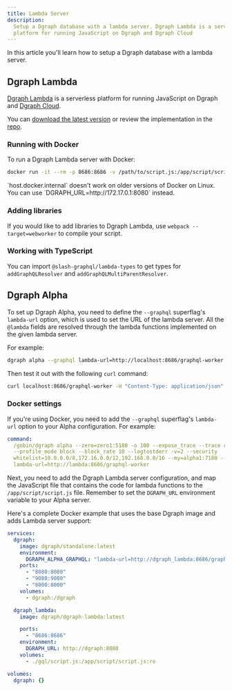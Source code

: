 ```yaml
---
title: Lambda Server
description:
  Setup a Dgraph database with a lambda server. Dgraph Lambda is a serverless
  platform for running JavaScript on Dgraph and Dgraph Cloud
---
```


In this article you'll learn how to setup a Dgraph database with a lambda
server.

## Dgraph Lambda

[Dgraph Lambda](https://github.com/dgraph-io/dgraph-lambda) is a serverless
platform for running JavaScript on Dgraph and
[Dgraph Cloud](https://dgraph.io/cloud).

You can
[download the latest version](https://github.com/dgraph-io/dgraph-lambda/releases/latest)
or review the implementation in the
[repo](https://github.com/dgraph-io/dgraph-lambda).

### Running with Docker

To run a Dgraph Lambda server with Docker:

```sh
docker run -it --rm -p 8686:8686 -v /path/to/script.js:/app/script/script.js -e DGRAPH_URL=http://host.docker.internal:8080 dgraph/dgraph-lambda
```

<Note>
  `host.docker.internal` doesn't work on older versions of Docker on Linux. You
  can use `DGRAPH_URL=http://172.17.0.1:8080` instead.
</Note>

### Adding libraries

If you would like to add libraries to Dgraph Lambda, use
`webpack --target=webworker` to compile your script.

### Working with TypeScript

You can import `@slash-graphql/lambda-types` to get types for
`addGraphQLResolver` and `addGraphQLMultiParentResolver`.

## Dgraph Alpha

To set up Dgraph Alpha, you need to define the `--graphql` superflag's
`lambda-url` option, which is used to set the URL of the lambda server. All the
`@lambda` fields are resolved through the lambda functions implemented on the
given lambda server.

For example:

```sh
dgraph alpha --graphql lambda-url=http://localhost:8686/graphql-worker
```

Then test it out with the following `curl` command:

```sh
curl localhost:8686/graphql-worker -H "Content-Type: application/json" -d '{"resolver":"MyType.customField","parent":[{"customField":"Dgraph Labs"}]}'
```

### Docker settings

If you're using Docker, you need to add the `--graphql` superflag's `lambda-url`
option to your Alpha configuration. For example:

```yml
command:
  /gobin/dgraph alpha --zero=zero1:5180 -o 100 --expose_trace --trace ratio=1.0
  --profile_mode block --block_rate 10 --logtostderr -v=2 --security
  whitelist=10.0.0.0/8,172.16.0.0/12,192.168.0.0/16 --my=alpha1:7180 --graphql
  lambda-url=http://lambda:8686/graphql-worker
```

Next, you need to add the Dgraph Lambda server configuration, and map the
JavaScript file that contains the code for lambda functions to the
`/app/script/script.js` file. Remember to set the `DGRAPH_URL` environment
variable to your Alpha server.

Here's a complete Docker example that uses the base Dgraph image and adds Lambda
server support:

```yml
services:
  dgraph:
    image: dgraph/standalone:latest
    environment:
      DGRAPH_ALPHA_GRAPHQL: "lambda-url=http://dgraph_lambda:8686/graphql-worker"
    ports:
      - "8080:8080"
      - "9080:9080"
      - "8000:8000"
    volumes:
      - dgraph:/dgraph

  dgraph_lambda:
    image: dgraph/dgraph-lambda:latest

    ports:
      - "8686:8686"
    environment:
      DGRAPH_URL: http://dgraph:8080
    volumes:
      - ./gql/script.js:/app/script/script.js:ro

volumes:
  dgraph: {}
```
